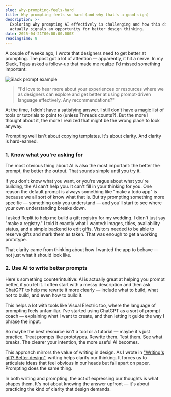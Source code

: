 ```yaml
---
slug: why-prompting-feels-hard
title: Why prompting feels so hard (and why that's a good sign)
description: >-
  Exploring why prompting AI effectively is challenging and how this difficulty
  actually signals an opportunity for better design thinking.
date: 2025-04-21T00:00:00.000Z
readingTime: 8
---
```


A couple of weeks ago, I wrote that designers need to get better at prompting. The post got a lot of attention — apparently, it hit a nerve. In my Slack, Tejas asked a follow-up that made me realize I'd missed something important:

![Slack prompt example](/images/articles/prompt-slack.webp)

>"I'd love to hear more about your experiences or resources where we as designers can explore and get better at using prompt-driven language effectively. Any recommendations?"

At the time, I didn't have a satisfying answer. I still don't have a magic list of tools or tutorials to point to (unless Threads counts?). But the more I thought about it, the more I realized that might be the wrong place to look anyway.

Prompting well isn't about copying templates. It's about clarity. And clarity is hard-earned.

### 1. Know what you're asking for
The most obvious thing about AI is also the most important: the better the prompt, the better the output. That sounds simple until you try it.

If you don't know what you want, or you're vague about what you're building, the AI can't help you. It can't fill in your thinking for you. One reason the default prompt is always something like "make a todo app" is because we all sort of know what that is. But try prompting something more specific — something only you understand — and you'll start to see where your own understanding breaks down.

I asked Replit to help me build a gift registry for my wedding. I didn't just say "make a registry." I told it exactly what I wanted: images, titles, availability status, and a simple backend to edit gifts. Visitors needed to be able to reserve gifts and mark them as taken. That was enough to get a working prototype.

That clarity came from thinking about how I wanted the app to behave — not just what it should look like.

### 2. Use AI to write better prompts
Here's something counterintuitive: AI is actually great at helping you prompt better, if you let it. I often start with a messy description and then ask ChatGPT to help me rewrite it more clearly — include what to build, what not to build, and even how to build it.

This helps a lot with tools like Visual Electric too, where the language of prompting feels unfamiliar. I've started using ChatGPT as a sort of prompt coach — explaining what I want to create, and then letting it guide the way I phrase the input.

So maybe the best resource isn't a tool or a tutorial — maybe it's just practice. Treat prompts like prototypes. Rewrite them. Test them. See what breaks. The clearer your intention, the more useful AI becomes.

This approach mirrors the value of writing in design. As I wrote in <a href="/articles/writings-gift-better-design">"Writing's gift? Better design"</a>, writing helps clarify our thinking. It forces us to articulate ideas that feel obvious in our heads but fall apart on paper. Prompting does the same thing.

In both writing and prompting, the act of expressing our thoughts is what shapes them. It's not about knowing the answer upfront — it's about practicing the kind of clarity that design demands.
